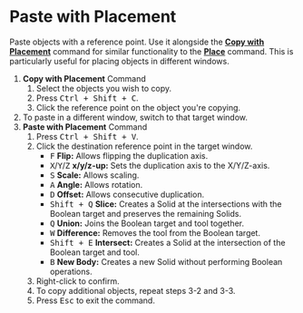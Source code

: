 
# Paste with Placement

<Reference shortcut="Ctrl + Shift + V" command="Paste With Placement" button="" />

Paste objects with a reference point. Use it alongside the [**Copy with Placement**](./copy-with-placement) command for similar functionality to the [**Place**](./place) command. This is particularly useful for placing objects in different windows.

1. **Copy with Placement** Command
    1. Select the objects you wish to copy.
    2. Press <kbd>Ctrl + Shift + C</kbd>.
    3. Click the reference point on the object you're copying.
2. To paste in a different window, switch to that target window.
3. **Paste with Placement** Command
    1. Press <kbd>Ctrl + Shift + V</kbd>.
    2. Click the destination reference point in the target window.
        - <kbd>F</kbd> **Flip:** Allows flipping the duplication axis.
        - <kbd>X</kbd>/<kbd>Y</kbd>/<kbd>Z</kbd> **x/y/z-up:** Sets the duplication axis to the X/Y/Z-axis.
        - <kbd>S</kbd> **Scale:** Allows scaling.
        - <kbd>A</kbd> **Angle:** Allows rotation.
        - <kbd>D</kbd> **Offset:** Allows consecutive duplication.
        - <kbd>Shift + Q</kbd> **Slice:** Creates a Solid at the intersections with the Boolean target and preserves the remaining Solids.
        - <kbd>Q</kbd> **Union:** Joins the Boolean target and tool together.
        - <kbd>W</kbd> **Difference:** Removes the tool from the Boolean target.
        - <kbd>Shift + E</kbd> **Intersect:** Creates a Solid at the intersection of the Boolean target and tool.
        - <kbd>B</kbd> **New Body:** Creates a new Solid without performing Boolean operations.
    3. Right-click to confirm.
    4. To copy additional objects, repeat steps 3-2 and 3-3.
    5. Press <kbd>Esc</kbd> to exit the command.
